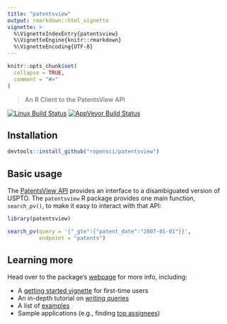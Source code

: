 ```yaml
---
title: "patentsview"
output: rmarkdown::html_vignette
vignette: >
  %\VignetteIndexEntry{patentsview}
  %\VignetteEngine{knitr::rmarkdown}
  %\VignetteEncoding{UTF-8}
---
```


```r
knitr::opts_chunk$set(
  collapse = TRUE,
  comment = "#>"
)
```

> An R Client to the PatentsView API

[![Linux Build Status](https://travis-ci.org/ropensci/patentsview.svg?branch=master)](https://travis-ci.org/ropensci/patentsview)
[![AppVeyor Build Status](https://ci.appveyor.com/api/projects/status/github/ropensci/patentsview?branch=master&svg=true)](https://ci.appveyor.com/project/ropensci/patentsview)

## Installation

```r
devtools::install_github("ropensci/patentsview")
```

## Basic usage

The [PatentsView API](http://www.patentsview.org/api/doc.html) provides an interface to a disambiguated version of USPTO. The `patentsview` R package provides one main function, `search_pv()`, to make it easy to interact with that API:

```r
library(patentsview)

search_pv(query = '{"_gte":{"patent_date":"2007-01-01"}}',
          endpoint = "patents")
```

## Learning more

Head over to the package's [webpage](https://ropensci.github.io/patentsview/index.html) for more info, including:

* A [getting started vignette](http://ropensci.github.io/patentsview/articles/writing-queries.html) for first-time users
* An in-depth tutorial on [writing queries](http://ropensci.github.io/patentsview/articles/writing-queries.html)
* A list of [examples](http://ropensci.github.io/patentsview/articles/examples.html)
* Sample applications (e.g., finding [top assignees](articles/assignees.html))
